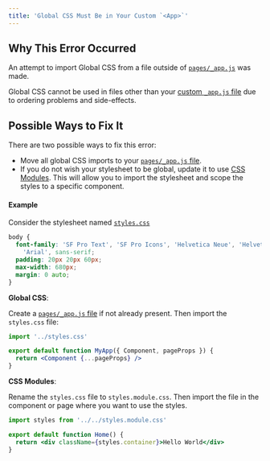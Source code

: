 ```yaml
---
title: 'Global CSS Must Be in Your Custom `<App>`'
---
```


## Why This Error Occurred

An attempt to import Global CSS from a file outside of [`pages/_app.js`](/docs/pages/building-your-application/routing/custom-app) was made.

Global CSS cannot be used in files other than your [custom `_app.js` file](/docs/pages/building-your-application/routing/custom-app) due to ordering problems and side-effects.

## Possible Ways to Fix It

There are two possible ways to fix this error:

- Move all global CSS imports to your [`pages/_app.js` file](/docs/pages/building-your-application/routing/custom-app).
- If you do not wish your stylesheet to be global, update it to use [CSS Modules](/docs/pages/building-your-application/styling/css-modules). This will allow you to import the stylesheet and scope the styles to a specific component.

#### Example

Consider the stylesheet named [`styles.css`](/docs/pages/building-your-application/styling/css-modules)

```css filename="styles.css"
body {
  font-family: 'SF Pro Text', 'SF Pro Icons', 'Helvetica Neue', 'Helvetica',
    'Arial', sans-serif;
  padding: 20px 20px 60px;
  max-width: 680px;
  margin: 0 auto;
}
```

**Global CSS**:

Create a [`pages/_app.js` file](/docs/pages/building-your-application/routing/custom-app) if not already present. Then import the `styles.css` file:

```jsx filename="pages/_app.js"
import '../styles.css'

export default function MyApp({ Component, pageProps }) {
  return <Component {...pageProps} />
}
```

**CSS Modules**:

Rename the `styles.css` file to `styles.module.css`. Then import the file in the component or page where you want to use the styles.

```jsx filename="pages/index.js"
import styles from '../../styles.module.css'

export default function Home() {
  return <div className={styles.container}>Hello World</div>
}
```
